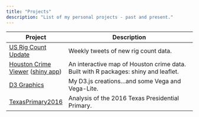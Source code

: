 ```yaml
---
title: "Projects"
description: "List of my personal projects - past and present."
---
```



Project        | Description
---------------|-------------------------------------------------------------------
[US Rig Count Update](https://twitter.com/lksmth/status/941732791649275904) | Weekly tweets of new rig count data.
[Houston Crime Viewer](https://github.com/seasmith/HoustonCrimeViewer) ([shiny app](https://seasmith.shinyapps.io/HoustonCrimeViewer/)) | An interactive map of Houston crime data. Built with R packages: shiny and leaflet.
[D3 Graphics](https://bl.ocks.org/seasmith) | My D3.js creations...and some Vega and Vega-Lite.
[TexasPrimary2016](https://github.com/seasmith/TexasPrimary2016) | Analysis of the 2016 Texas Presidential Primary.

